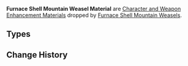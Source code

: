 {{Terminology Infobox
|image        = <gallery>
Item Cold-Cracked Shellshard.png|Shellshard
Item Warm Back-Shell.png|Back-Shell
Item Blazing Prismshell.png|Prismshell
</gallery>
|type         = Item Groups
|type2        = Character and Weapon Enhancement Materials
|type3        = Character and Weapon Enhancement Material Groups
|source1      = [[Furnace Shell Mountain Weasel]]s
}}
'''Furnace Shell Mountain Weasel Material''' are [[Character and Weapon Enhancement Material]]s dropped by [[Furnace Shell Mountain Weasel]]s.

==Types==
{{Material Quality
|2=Cold-Cracked Shellshard
|3=Warm Back-Shell
|4=Blazing Prismshell
}}

==Change History==
{{Change History|5.5}}